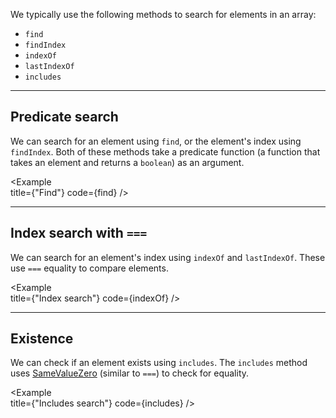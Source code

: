 
We typically use the following methods to search for elements in an array:

- `find`
- `findIndex`
- `indexOf`
- `lastIndexOf`
- `includes`

---

## Predicate search

We can search for an element using `find`, or the element's index using `findIndex`. Both of these methods take a predicate function (a function that takes an element and returns a `boolean`) as an argument.

<Example   
  title={"Find"}
  code={find}
/>

---

## Index search with `===`

We can search for an element's index using `indexOf` and `lastIndexOf`. These use `===` equality to compare elements.

<Example   
  title={"Index search"}
  code={indexOf}
/>

---

## Existence

We can check if an element exists using `includes`. The `includes` method uses [SameValueZero](https://developer.mozilla.org/en-US/docs/Web/JavaScript/Equality_comparisons_and_sameness#Same-value-zero_equality) (similar to `===`) to check for equality.

<Example   
  title={"Includes search"}
  code={includes}
/>